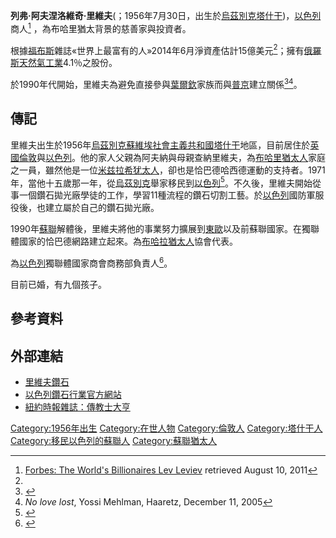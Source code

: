 {{Infobox person 
| name        = 列弗·里維夫
| image       =
| alt         =
| caption     =
| birth_name  = 列弗·阿夫涅洛維奇·里維夫
| birth_date  = {{Birth date and age|1956|7|30|df=yes}}
| birth_place = {{USSR}}[[烏茲別克蘇維埃社會主義共和國|烏茲別克]][[塔什干|塔什干]]
| residence   = {{UK}}[[英格蘭|英格蘭]][[倫敦|倫敦]]<ref name=ist160497>{{cite news |url=http://www.haaretz.co.il/hasen/spages/939074.html |title=Lev Leviev, Israel's richest man, to leave country for London |author=Michael Rochvarger |publisher=[[Haaretz|Haaretz]] |date=2007-12-27 |accessdate=2009-03-24 |deadurl=yes |archiveurl=https://web.archive.org/web/20090423075027/http://www.haaretz.co.il/hasen/spages/939074.html |archivedate=2009-04-23 }}</ref>
| ethnicity   = [[米茲拉希猶太人|米茲拉希猶太人]]({{link-en|布哈里猶太人|Bukharian_Jew}})
| citizenship = {{ISR}}
| education   =
| occupation  = [[商人|商人]]、[[投資者|投資者]]、[[慈善家|慈善家]]
| known_for   =
| boards      =
| religion = [[塞法迪犹太人|塞法迪犹太教]]
| children    = 9人
| website     =
| networth    = {{increase}}估計15億美元<br/>''(2013年3月)''<ref name="ForbesBillionaires">[http://www.forbes.com/profile/lev-leviev/ Forbes: the World's Billionaires - Lev Leviev] {{Wayback|url=http://www.forbes.com/profile/lev-leviev/ |date=20200930155707 }}  June 5 2014</ref>
| spouse      = 奧爾加
}}
'''列弗·阿夫涅洛維奇·里維夫'''({{lang-ru|Лев Авнерович Леваев}}；1956年7月30日，出生於[[烏茲別克蘇維埃社會主義共和國|烏茲別克]][[塔什干|塔什干]])，[[以色列|以色列]]商人<ref>[http://www.forbes.com/lists/2010/10/billionaires-2010_Lev-Leviev_XUR9.html Forbes: The World's Billionaires Lev Leviev] {{Wayback|url=http://www.forbes.com/lists/2010/10/billionaires-2010_Lev-Leviev_XUR9.html |date=20181118194141 }} retrieved August 10, 2011</ref> ，為布哈里猶太背景的慈善家與投資者。

根據[[福布斯|福布斯]]雜誌«世界上最富有的人»2014年6月淨資產估計15億美元<ref name="ForbesBillionaires"/>；擁有[[俄羅斯天然氣工業|俄羅斯天然氣工業]]4.1％之股份。

於1990年代開始，里維夫為避免直接參與[[葉爾欽|葉爾欽]]家族而與[[普京|普京]]建立關係<ref>{{Cite web |url=http://www.forbes.com/forbes/2003/0915/108_print.html |title=''Cracked De Beers'', Phyllis Berman Lea Goldman, September 15, 2003 |accessdate=2014-06-05 |archive-date=2020-10-26 |archive-url=https://web.archive.org/web/20201026221636/https://www.forbes.com/forbes/2003/0915/108_print.html |dead-url=no }}</ref><ref name="Russia">''No love lost'', Yossi Mehlman, Haaretz, December 11, 2005</ref>。

==傳記==
里維夫出生於1956年[[烏茲別克蘇維埃社會主義共和國|烏茲別克蘇維埃社會主義共和國]][[塔什干|塔什干]]地區，目前居住於[[英國|英國]][[倫敦|倫敦]]與[[以色列|以色列]]。他的家人父親為阿夫納與母親查納里維夫，為[[布哈里猶太人|布哈里猶太人]]家庭之一員，雖然他是一位[[米兹拉希犹太人|米兹拉希犹太人]]，卻也是恰巴德哈西德運動的支持者。1971年，當他十五歲那一年，從[[烏茲別克|烏茲別克]]舉家移民到[[以色列|以色列]]<ref>{{cite news |url=http://www.mn.ru/issue.php?2005-8-12 |title=Кошерные бриллианты |author=Наталья Алякринская |date=2005-02-25 |publisher=Московские Новости |accessdate=2013-03-18 |deadurl=yes |archiveurl=https://web.archive.org/web/20050404125450/http://www.mn.ru/issue.php?2005-8-12 |archivedate=2005-04-04 }}</ref>。不久後，里維夫開始從事一個鑽石拋光廠學徒的工作，學習11種流程的鑽石切割工藝。於[[以色列|以色列]]國防軍服役後，也建立屬於自己的鑽石拋光廠。

1990年[[蘇聯|蘇聯]]解體後，里維夫將他的事業努力擴展到[[東歐|東歐]]以及前蘇聯國家。在獨聯體國家的恰巴德網路建立起來。為[[布哈拉猶太人|布哈拉猶太人]]協會代表。

為[[以色列|以色列]]獨聯體國家商會商務部負責人<ref>{{Cite web |url=http://www.israelrussiachamber.org.il/ru/info.asp?id=15 |title=Торгово-Промышленная Палата Израиль-Россия-Украина и СНГ<!-- Заголовок добавлен ботом --> |accessdate=2014-06-05 |archive-date=2014-08-01 |archive-url=https://web.archive.org/web/20140801083241/http://israelrussiachamber.org.il/ru/info.asp?id=15 |dead-url=no }}</ref>。

目前已婚，有九個孩子。

==參考資料==
{{Reflist}}

==外部連結==
{{Wikiquote|Lev_Leviev}}
* [http://www.leviev.com 里維夫鑽石]{{Wayback|url=http://www.leviev.com/ |date=20110221090603 }}
* [http://www.israelidiamond.co.il 以色列鑽石行業官方網站]{{Wayback|url=http://www.israelidiamond.co.il/ |date=20110313183050 }}
* [http://www.nytimes.com/2007/09/16/magazine/16Leviev-t.html?pagewanted=1 紐約時報雜誌：傳教士大亨] {{Wayback|url=http://www.nytimes.com/2007/09/16/magazine/16Leviev-t.html?pagewanted=1 |date=20150605053829 }}

{{Authority control}}
{{DEFAULTSORT:Leviev, Lev}}
[[Category:1956年出生|Category:1956年出生]]
[[Category:在世人物|Category:在世人物]]
[[Category:倫敦人|Category:倫敦人]]
[[Category:塔什干人|Category:塔什干人]]
[[Category:移民以色列的蘇聯人|Category:移民以色列的蘇聯人]]
[[Category:蘇聯猶太人|Category:蘇聯猶太人]]